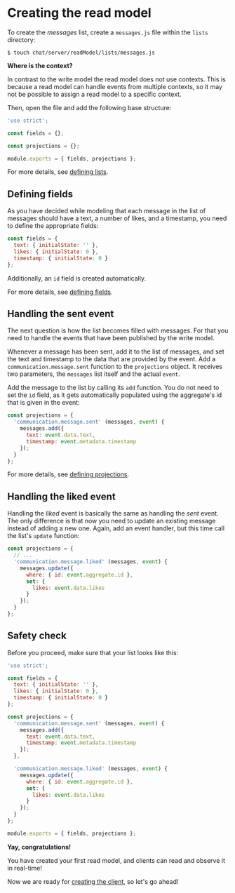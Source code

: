 
# Creating the read model

To create the *messages* list, create a `messages.js` file within the `lists` directory:

```shell
$ touch chat/server/readModel/lists/messages.js
```

<Hint type='question'>

  **Where is the context?**

  In contrast to the write model the read model does not use contexts. This is because a read model can handle events from multiple contexts, so it may not be possible to assign a read model to a specific context.

</Hint>

Then, open the file and add the following base structure:

```javascript
'use strict';

const fields = {};

const projections = {};

module.exports = { fields, projections };
```

For more details, see [defining lists](../../../reference/creating-the-read-model/defining-lists/).

## Defining fields

As you have decided while modeling that each message in the list of messages should have a text, a number of likes, and a timestamp, you need to define the appropriate fields:

```javascript
const fields = {
  text: { initialState: '' },
  likes: { initialState: 0 },
  timestamp: { initialState: 0 }
};
```

Additionally, an `id` field is created automatically.

For more details, see [defining fields](../../../reference/creating-the-read-model/defining-fields/).

## Handling the sent event

The next question is how the list becomes filled with messages. For that you need to handle the events that have been published by the write model.

Whenever a message has been sent, add it to the list of messages, and set the text and timestamp to the data that are provided by the event. Add a `communication.message.sent` function to the `projections` object. It receives two parameters, the `messages` list itself and the actual `event`.

Add the message to the list by calling its `add` function. You do not need to set the `id` field, as it gets automatically populated using the aggregate's id that is given in the event:

```javascript
const projections = {
  'communication.message.sent' (messages, event) {
    messages.add({
      text: event.data.text,
      timestamp: event.metadata.timestamp
    });
  }
};
```

For more details, see [defining projections](../../../reference/creating-the-read-model/defining-projections/).

## Handling the liked event

Handling the *liked* event is basically the same as handling the *sent* event. The only difference is that now you need to update an existing message instead of adding a new one. Again, add an event handler, but this time call the list's `update` function:

```javascript
const projections = {
  // ...
  'communication.message.liked' (messages, event) {
    messages.update({
      where: { id: event.aggregate.id },
      set: {
        likes: event.data.likes
      }
    });
  }
};
```

## Safety check

Before you proceed, make sure that your list looks like this:

```javascript
'use strict';

const fields = {
  text: { initialState: '' },
  likes: { initialState: 0 },
  timestamp: { initialState: 0 }
};

const projections = {
  'communication.message.sent' (messages, event) {
    messages.add({
      text: event.data.text,
      timestamp: event.metadata.timestamp
    });
  },

  'communication.message.liked' (messages, event) {
    messages.update({
      where: { id: event.aggregate.id },
      set: {
        likes: event.data.likes
      }
    });
  }
};

module.exports = { fields, projections };
```

<Hint type='congrats'>

  **Yay, congratulations!**

  You have created your first read model, and clients can read and observe it in real-time!

</Hint>

Now we are ready for [creating the client](../creating-the-client/), so let's go ahead!
